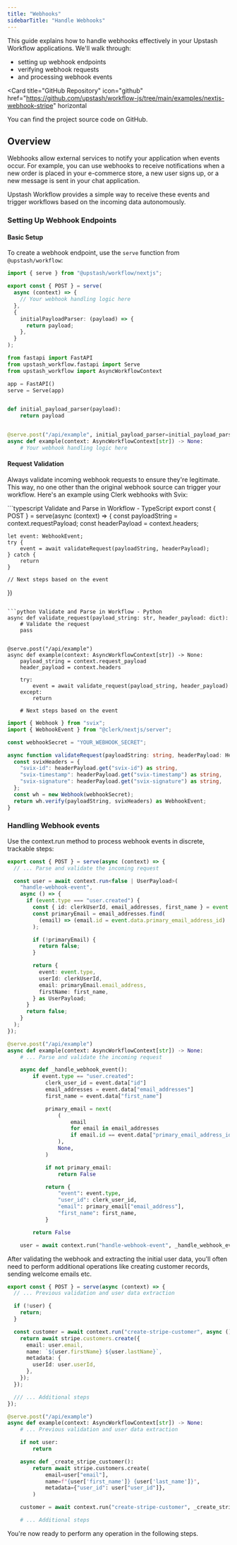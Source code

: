 ```yaml
---
title: "Webhooks"
sidebarTitle: "Handle Webhooks"
---
```


This guide explains how to handle webhooks effectively in your Upstash Workflow applications. We'll walk through:

- setting up webhook endpoints
- verifying webhook requests
- and processing webhook events

<Card
  title="GitHub Repository"
  icon="github"
  href="https://github.com/upstash/workflow-js/tree/main/examples/nextjs-webhook-stripe"
  horizontal
>
  You can find the project source code on GitHub.
</Card>

## Overview

Webhooks allow external services to notify your application when events occur. For example, you can use webhooks to receive notifications when a new order is placed in your e-commerce store, a new user signs up, or a new message is sent in your chat application.

Upstash Workflow provides a simple way to receive these events and trigger workflows based on the incoming data autonomously.

### Setting Up Webhook Endpoints

#### Basic Setup

To create a webhook endpoint, use the `serve` function from `@upstash/workflow`:

<CodeGroup>

```typescript TypeScript
import { serve } from "@upstash/workflow/nextjs";

export const { POST } = serve(
  async (context) => {
    // Your webhook handling logic here
  },
  {
    initialPayloadParser: (payload) => {
      return payload;
    },
  }
);
```

```python Python
from fastapi import FastAPI
from upstash_workflow.fastapi import Serve
from upstash_workflow import AsyncWorkflowContext

app = FastAPI()
serve = Serve(app)


def initial_payload_parser(payload):
    return payload


@serve.post("/api/example", initial_payload_parser=initial_payload_parser)
async def example(context: AsyncWorkflowContext[str]) -> None:
    # Your webhook handling logic here

```

</CodeGroup>

#### Request Validation

Always validate incoming webhook requests to ensure they're legitimate. This way, no one other than the original webhook source can trigger your workflow. Here's an example using Clerk webhooks with Svix:

<CodeGroup>
```typescript Validate and Parse in Workflow - TypeScript
export const { POST } = serve<string>(async (context) => {
	const payloadString = context.requestPayload;
	const headerPayload = context.headers;

    let event: WebhookEvent;
    try {
    	event = await validateRequest(payloadString, headerPayload);
    } catch {
    	return
    }

    // Next steps based on the event

})

```

```python Validate and Parse in Workflow - Python
async def validate_request(payload_string: str, header_payload: dict):
    # Validate the request
    pass


@serve.post("/api/example")
async def example(context: AsyncWorkflowContext[str]) -> None:
    payload_string = context.request_payload
    header_payload = context.headers

    try:
        event = await validate_request(payload_string, header_payload)
    except:
        return

    # Next steps based on the event

```

```typescript Validation Function - TypeScript
import { Webhook } from "svix";
import { WebhookEvent } from "@clerk/nextjs/server";

const webhookSecret = "YOUR_WEBHOOK_SECRET";

async function validateRequest(payloadString: string, headerPayload: Headers) {
  const svixHeaders = {
    "svix-id": headerPayload.get("svix-id") as string,
    "svix-timestamp": headerPayload.get("svix-timestamp") as string,
    "svix-signature": headerPayload.get("svix-signature") as string,
  };
  const wh = new Webhook(webhookSecret);
  return wh.verify(payloadString, svixHeaders) as WebhookEvent;
}
```

</CodeGroup>

### Handling Webhook events

Use the context.run method to process webhook events in discrete, trackable steps:

<CodeGroup>

```typescript TypeScript
export const { POST } = serve(async (context) => {
  // ... Parse and validate the incoming request

  const user = await context.run<false | UserPayload>(
    "handle-webhook-event",
    async () => {
      if (event.type === "user.created") {
        const { id: clerkUserId, email_addresses, first_name } = event.data;
        const primaryEmail = email_addresses.find(
          (email) => (email.id = event.data.primary_email_address_id)
        );

        if (!primaryEmail) {
          return false;
        }

        return {
          event: event.type,
          userId: clerkUserId,
          email: primaryEmail.email_address,
          firstName: first_name,
        } as UserPayload;
      }
      return false;
    }
  );
});
```

```python Python
@serve.post("/api/example")
async def example(context: AsyncWorkflowContext[str]) -> None:
    # ... Parse and validate the incoming request

    async def _handle_webhook_event():
        if event.type == "user.created":
            clerk_user_id = event.data["id"]
            email_addresses = event.data["email_addresses"]
            first_name = event.data["first_name"]

            primary_email = next(
                (
                    email
                    for email in email_addresses
                    if email.id == event.data["primary_email_address_id"]
                ),
                None,
            )

            if not primary_email:
                return False

            return {
                "event": event.type,
                "user_id": clerk_user_id,
                "email": primary_email["email_address"],
                "first_name": first_name,
            }

        return False

    user = await context.run("handle-webhook-event", _handle_webhook_event)

```

</CodeGroup>

After validating the webhook and extracting the initial user data, you'll often need to perform additional operations like creating customer records, sending welcome emails etc.

<CodeGroup>

```typescript TypeScript
export const { POST } = serve(async (context) => {
  // ... Previous validation and user data extraction

  if (!user) {
    return;
  }

  const customer = await context.run("create-stripe-customer", async () => {
    return await stripe.customers.create({
      email: user.email,
      name: `${user.firstName} ${user.lastName}`,
      metadata: {
        userId: user.userId,
      },
    });
  });

  /// ... Additional steps
});
```

```python Python
@serve.post("/api/example")
async def example(context: AsyncWorkflowContext[str]) -> None:
    # ... Previous validation and user data extraction

    if not user:
        return

    async def _create_stripe_customer():
        return await stripe.customers.create(
            email=user["email"],
            name=f"{user['first_name']} {user['last_name']}",
            metadata={"user_id": user["user_id"]},
        )

    customer = await context.run("create-stripe-customer", _create_stripe_customer)

    # ... Additional steps

```

</CodeGroup>

You're now ready to perform any operation in the following steps.
